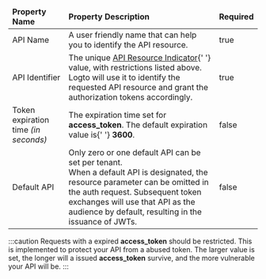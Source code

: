 <table>
  <thead>
    <tr>
      <td>
        <strong>Property Name</strong>
      </td>
      <td>
        <strong>Property Description</strong>
      </td>
      <td>
        <strong>Required</strong>
      </td>
    </tr>
  </thead>
  <tbody>
    <tr>
      <td>API Name</td>
      <td>A user friendly name that can help you to identify the API resource.</td>
      <td>true</td>
    </tr>
    <tr>
      <td>API Identifier</td>
      <td>
        The unique <a href="https://www.rfc-editor.org/rfc/rfc8707.html">API Resource Indicator</a>{' '}
        value, with restrictions listed above.
        <br />
        Logto will use it to identify the requested API resource and grant the authorization tokens
        accordingly.
      </td>
      <td>true</td>
    </tr>
    <tr>
      <td>
        Token expiration time <i>(in seconds)</i>
      </td>
      <td>
        The expiration time set for <strong>access_token</strong>. The default expiration value is{' '}
        <strong>3600</strong>.
      </td>
      <td>false</td>
    </tr>
    <tr>
      <td>Default API</td>
      <td>
        Only zero or one default API can be set per tenant.
        <br />
        When a default API is designated, the resource parameter can be omitted in the auth request.
        Subsequent token exchanges will use that API as the audience by default, resulting in the
        issuance of JWTs.
      </td>
      <td>false</td>
    </tr>
  </tbody>
</table>

:::caution
Requests with a expired <strong>access_token</strong> should be restricted.
This is implemented to protect your API from a abused token.
The larger value is set, the longer will a issued <strong>access_token</strong> survive, and the more vulnerable your API will be.
:::
